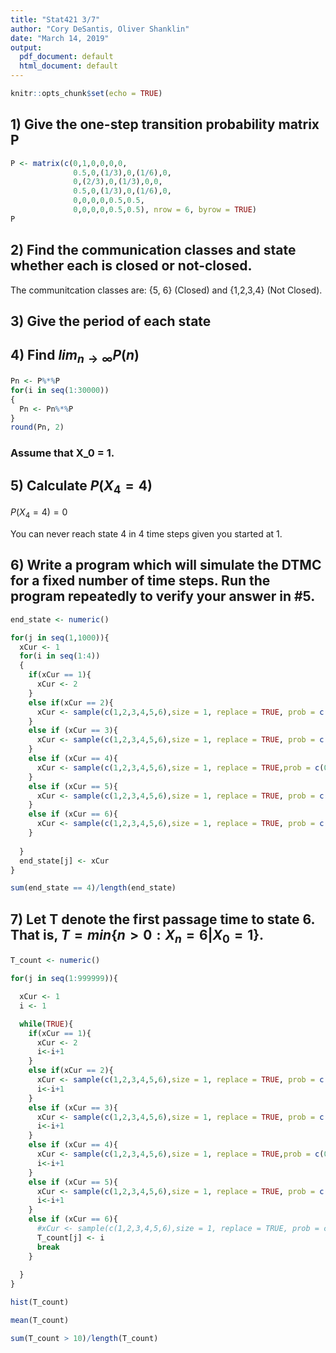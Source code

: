 ```yaml
---
title: "Stat421 3/7"
author: "Cory DeSantis, Oliver Shanklin"
date: "March 14, 2019"
output:
  pdf_document: default
  html_document: default
---
```


```r
knitr::opts_chunk$set(echo = TRUE)
```

## 1) Give the one-step transition probability matrix P

```r
P <- matrix(c(0,1,0,0,0,0,
              0.5,0,(1/3),0,(1/6),0,
              0,(2/3),0,(1/3),0,0,
              0.5,0,(1/3),0,(1/6),0,
              0,0,0,0,0.5,0.5,
              0,0,0,0,0.5,0.5), nrow = 6, byrow = TRUE)
P

```

## 2) Find the communication classes and state whether each is closed or not-closed.

The communitcation classes are: \{5, 6\} (Closed) and \{1,2,3,4\} (Not Closed).

## 3) Give the period of each state

\begin{tabular}{ c c c c c c c }
State & 1 & 2 & 3 & 4 & 5 & 6 \\ 
- & - & - & - & - & - & - \\
Period & 2 & 2 & 2 & 2 & 1 & 1
\end{tabular}

## 4) Find $lim_{n\to\infty} P(n)$

```r

Pn <- P%*%P
for(i in seq(1:30000))
{
  Pn <- Pn%*%P
}
round(Pn, 2)


```


### Assume that X_0 = 1.

## 5) Calculate $P(X_4 = 4)$

$P(X_4 = 4) = 0$

You can never reach state 4 in 4 time steps given you started at 1.

## 6) Write a program which will simulate the DTMC for a fixed number of time steps. Run the program repeatedly to verify your answer in #5.

```r
end_state <- numeric()

for(j in seq(1,1000)){
  xCur <- 1
  for(i in seq(1:4))
  {
    if(xCur == 1){
      xCur <- 2
    }
    else if(xCur == 2){
      xCur <- sample(c(1,2,3,4,5,6),size = 1, replace = TRUE, prob = c(0.5,0,(1/3),0,(1/6),0))
    }
    else if (xCur == 3){
      xCur <- sample(c(1,2,3,4,5,6),size = 1, replace = TRUE, prob = c(0,(2/3),0,(1/3),0,0))
    }
    else if (xCur == 4){
      xCur <- sample(c(1,2,3,4,5,6),size = 1, replace = TRUE,prob = c(0.5,0,(1/3),0,(1/6),0))
    }
    else if (xCur == 5){
      xCur <- sample(c(1,2,3,4,5,6),size = 1, replace = TRUE, prob = c(0,0,0,0,0.5,0.5))
    }
    else if (xCur == 6){
      xCur <- sample(c(1,2,3,4,5,6),size = 1, replace = TRUE, prob = c(0,0,0,0,0.5,0.5))
    }
  
  }
  end_state[j] <- xCur
}

sum(end_state == 4)/length(end_state)
```



## 7) Let T denote the first passage time to state 6. That is, $T = min\{n > 0 : X_n = 6|X_0 = 1\}$.


```r


T_count <- numeric()

for(j in seq(1:999999)){

  xCur <- 1
  i <- 1

  while(TRUE){
    if(xCur == 1){
      xCur <- 2
      i<-i+1
    }
    else if(xCur == 2){
      xCur <- sample(c(1,2,3,4,5,6),size = 1, replace = TRUE, prob = c(0.5,0,(1/3),0,(1/6),0))
      i<-i+1
    }
    else if (xCur == 3){
      xCur <- sample(c(1,2,3,4,5,6),size = 1, replace = TRUE, prob = c(0,(2/3),0,(1/3),0,0))
      i<-i+1
    }
    else if (xCur == 4){
      xCur <- sample(c(1,2,3,4,5,6),size = 1, replace = TRUE,prob = c(0.5,0,(1/3),0,(1/6),0))
      i<-i+1
    }
    else if (xCur == 5){
      xCur <- sample(c(1,2,3,4,5,6),size = 1, replace = TRUE, prob = c(0,0,0,0,0.5,0.5))
      i<-i+1
    }
    else if (xCur == 6){
      #xCur <- sample(c(1,2,3,4,5,6),size = 1, replace = TRUE, prob = c(0,0,0,0,0.5,0.5))
      T_count[j] <- i
      break
    }
  
  }
}

hist(T_count)

mean(T_count)

sum(T_count > 10)/length(T_count)

```



